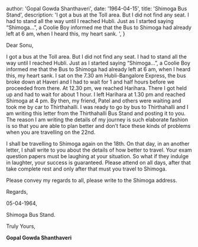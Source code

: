 
  author: 'Gopal Gowda Shanthaveri',
  date: '1964-04-15',
  title: 'Shimoga Bus Stand',
  description:
    'I got a bus at the Toll area. But I did not find any seat. I had to stand all the way until I reached Hubli. Just as I started saying “Shimoga…”, a Coolie Boy informed me that the Bus to Shimoga had already left at 6 am, when I heard this, my heart sank. ',
}


Dear Sonu,

I got a bus at the Toll area. But I did not find any seat. I had to stand all the way until I reached Hubli. Just as I started saying “Shimoga…”, a Coolie Boy informed me that the Bus to Shimoga had already left at 6 am, when I heard this, my heart sank. I sat on the 7.30 am Hubli-Bangalore Express, the bus broke down at Haveri and I had to wait for 1 and half hours before we proceeded from there. At 12.30 pm, we reached Harihara. There I got held up and had to wait for about 1 hour. I left Harihara at 1.30 pm and reached Shimoga at 4 pm. By then, my friend, Patel and others were waiting and took me by car to Thirthahalli. I was ready to go by bus to Thirthahalli and I am writing this letter from the Thirthahalli Bus Stand and posting it to you. The reason I am writing the details of my journey is such elaborate fashion is so that you are able to plan better and don’t face these kinds of problems when you are travelling on the 22nd.

I shall be travelling to Shimoga again on the 18th. On that day, in an another letter, I shall write to you about the details of how better to travel. Your exam question papers must be laughing at your situation. So what if they indulge in laughter, your success is guaranteed. Please attend on all days, after that take complete rest and only after that must you travel to Shimoga.

Please convey my regards to all, please write to the Shimoga address.

Regards,

05-04-1964,

Shimoga Bus Stand.

Truly Yours,

**Gopal Gowda Shanthaveri**
